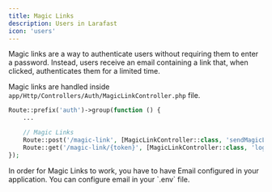 ```yaml
---
title: Magic Links
description: Users in Larafast
icon: 'users'
---
```


Magic links are a way to authenticate users without requiring them to enter a password. Instead, users receive an email containing a link that, when clicked, authenticates them for a limited time.

Magic links are handled inside `app/Http/Controllers/Auth/MagicLinkController.php` file.

```php web.php
Route::prefix('auth')->group(function () {
    ...

    // Magic Links
    Route::post('/magic-link', [MagicLinkController::class, 'sendMagicLink'])->name('magic.link');
    Route::get('/magic-link/{token}', [MagicLinkController::class, 'loginWithMagicLink'])->name('magic.link.login');
});
```

<Warning>
In order for Magic Links to work, you have to have Email configured in your application. You can configure email in your `.env` file.
</Warning>
